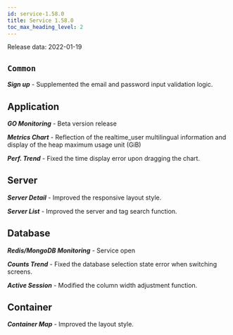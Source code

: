 ```yaml
---
id: service-1.58.0
title: Service 1.58.0
toc_max_heading_level: 2
---
```



Release data: 2022-01-19

## `Common`

**_Sign up_** - Supplemented the email and password input validation logic.

## Application

**_GO Monitoring_** - Beta version release

**_Metrics Chart_** - Reflection of the realtime_user multilingual information and display of the heap maximum usage unit (GiB)

**_Perf. Trend_** - Fixed the time display error upon dragging the chart.

## Server

**_Server Detail_** - Improved the responsive layout style.

**_Server List_** - Improved the server and tag search function.

## Database

**_Redis/MongoDB Monitoring_** - Service open

**_Counts Trend_** - Fixed the database selection state error when switching screens.

**_Active Session_** - Modified the column width adjustment function.

## Container

**_Container Map_** - Improved the layout style.
